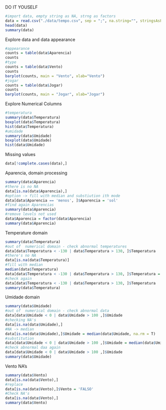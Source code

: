 DO IT YOUSELF

```r
#import data, empty string as NA, strng as factors
data = read.csv("./data/tempo.csv", sep = ";", na.string="", stringsAsFactors=T)
head(data)
summary(data)

```
Explore data and data appearance
```r
#appearance
counts = table(data$Aparencia)
counts
#type
counts = table(data$Vento)
counts
barplot(counts, main = "Vento", xlab="Vento")
#jogar
counts = table(data$Jogar)
counts
barplot(counts, main = "Jogar", xlab="Jogar")
```
Explore Numerical Columns
```r
#temperatura
summary(data$Temperatura)
boxplot(data$Temperatura)
hist(data$Temperatura)
#umidade
summary(data$Umidade)
boxplot(data$Umidade)
hist(data$Umidade)
```
Missing values
```r
data[!complete.cases(data),]
```
Aparencia, domain processing 
```r
summary(data$Aparencia)
#there is no NA
data[is.na(data$Aparencia),]
#option -> fill with median and substiution ith mode
data[data$Aparencia == 'menos', ]$Aparencia = 'sol' 
#find again Aparencias
summary(data$Aparencia)
#remove levels not used 
data$Aparencia = factor(data$Aparencia)
summary(data$Aparencia)

```
Temperature domain
```r
summary(data$Temperatura)
#out of  numerical domain - check abnormal temperatures
data[data$Temperatura < -130 | data$Temperatura > 130, ]$Temperatura
#there's no NA
data[is.na(data$Temperatura)]
#fill with median
median(data$Temperatura)
data[data$Temperatura < -130 | data$Temperatura > 130, ]$Temperatura = median(data$Temperatura)
#check again
data[data$Temperatura < -130 | data$Temperatura > 130, ]$Temperatura
summary(data$Temperatura)
```
Umidade domain
```r
summary(data$Umidade)
#out of  numerical domain - check abnormal data
data[data$Umidade < 0 | data$Umidade > 100 ,]$Umidade
#checking NA's
data[is.na(data$Umidade),]
#NA -> median
data[is.na(data$Umidade),]$Umidade = median(data$Umidade, na.rm = T)
#substitution
data[data$Umidade < 0 | data$Umidade > 100 ,]$Umidade = median(data$Umidade)
#check abnormal daa again 
data[data$Umidade < 0 | data$Umidade > 100 ,]$Umidade
summary(data$Umidade)
```
Vento NA's
```r
summary(data$Vento)
data[is.na(data$Vento),]
#replace
data[is.na(data$Vento),]$Vento = 'FALSO'
#Check NA's
data[is.na(data$Vento),]
summary(data$Vento)
```

